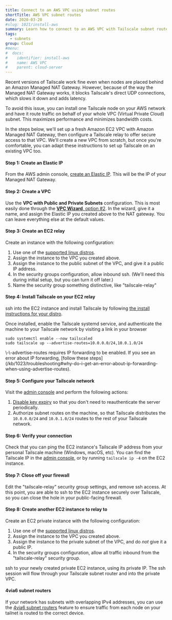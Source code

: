 ```yaml
---
title: Connect to an AWS VPC using subnet routes
shortTitle: AWS VPC subnet routes
date: 2020-03-20
#slug: 1021/install-aws
summary: Learn how to connect to an AWS VPC with Tailscale subnet routes.
tags:
  - subnets
group: Cloud
#menu:
#  docs:
#    identifier: install-aws
#    name: AWS VPC
#    parent: cloud-server
---
```


Recent versions of Tailscale work fine even when nodes are placed behind an
Amazon Managed NAT Gateway. However, because of the way the Managed NAT
Gateway works, it blocks Tailscale's direct UDP connections, which slows it
down and adds latency.

To avoid this issue, you can install one Tailscale node on your AWS network
and have it route traffic on behalf of your whole VPC (Virtual Private
Cloud) subnet. This maximizes performance and minimizes bandwidth costs.

In the steps below, we'll set up a fresh Amazon EC2 VPC with Amazon Managed
NAT Gateway, then configure a Tailscale relay to offer secure access to that
VPC. We'll create a new VPC from scratch, but once you're comfortable, you
can adapt these instructions to set up Tailscale on an existing VPC too.

#### Step 1: Create an Elastic IP

From the AWS admin console, [create an Elastic IP][eip]. This will be the IP of
your Managed NAT Gateway.

[eip]: https://console.aws.amazon.com/vpc/home#Addresses

#### Step 2: Create a VPC

Use the **VPC with Public and Private Subnets** configuration. This is most easily
done through the [**VPC Wizard**, option #2][wizard]. In the wizard, give it a
name, and assign the Elastic IP you created above to the NAT gateway. You can
leave everything else at the default values.

[wizard]: https://console.aws.amazon.com/vpc/home?region=us-east-1#wizardSelector

#### Step 3: Create an EC2 relay

Create an instance with the following configuration:

1. Use one of the [supported linux distros](/kb/1017/install).
1. Assign the instance to the VPC you created above.
1. Assign the instance to the public subnet of the VPC, and give it a public IP address.
1. In the security groups configuration, allow inbound ssh. (We'll need
   this during initial setup, but you can turn it off later.)
1. Name the security group something distinctive, like "tailscale-relay"

#### Step 4: Install Tailscale on your EC2 relay

ssh into the EC2 instance and install Tailscale by following [the install
instructions for your distro](/download/linux).

Once installed, enable the Tailscale systemd service, and authenticate the
machine to your Tailscale network by visiting a link in your browser

```
sudo systemctl enable --now tailscaled
sudo tailscale up --advertise-routes=10.0.0.0/24,10.0.1.0/24
```

<Note>
  \-\-advertise-routes requires IP forwarding to be enabled. If you see an error about IP
  forwarding, [follow these
  steps](/kb/1023/troubleshooting#why-do-i-get-an-error-about-ip-forwarding-when-using-advertise-routes).
</Note>

#### Step 5: Configure your Tailscale network

Visit the [admin console][admin] and perform the following actions:

1. [Disable key expiry](/kb/1028/key-expiry) so that you don't need to
   reauthenticate the server periodically.
1. Authorize subnet routes on the machine, so that Tailscale
   distributes the `10.0.0.0/24` and `10.0.1.0/24` routes to the rest
   of your Tailscale network.

#### Step 6: Verify your connection

Check that you can ping the EC2 instance's Tailscale IP address from your
personal Tailscale machine (Windows, macOS, etc). You can find the Tailscale IP
in the [admin console][admin], or by running `tailscale ip -4` on
the EC2 instance.

#### Step 7: Close off your firewall

Edit the "tailscale-relay" security group settings, and remove ssh access. At
this point, you are able to ssh to the EC2 instance securely over Tailscale, so
you can close the hole in your public-facing firewall.

#### Step 8: Create another EC2 instance to relay to

Create an EC2 private instance with the following configuration:

1. Use one of the [supported linux distros](/kb/1017/install).
1. Assign the instance to the VPC you created above.
1. Assign the instance to the private subnet of the VPC, and do
   _not_ give it a public IP.
1. In the security groups configuration, allow all traffic inbound
   from the "tailscale-relay" security group.

ssh to your newly created private EC2 instance, using its private
IP. The ssh session will flow through your Tailscale subnet router
and into the private VPC.

#### 4via6 subnet routers

If your network has subnets with overlapping IPv4 addresses, you can use the [4via6 subnet routers][4via6]
feature to ensure traffic from each node on your tailnet is routed to the correct device.

[4via6]: /kb/1201/4via6-subnets
[admin]: https://login.tailscale.com/admin
